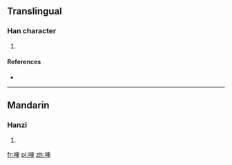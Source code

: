 ==Translingual==

===Han character===
{{Han char|rn=30|rad=口|as=07|sn=10|four=|canj=口十田十 (RJWJ)}}

# {{defn|Han|sort=口07}}

====References====
* {{Han ref|kx=0193.051|dkj=03727|hdz=10626.080|uh=5513|ud=21779}}

----

==Mandarin==

===Hanzi===
{{cmn-hanzi|pin=[[chē]] ([[che1]])|wg=ch'e<sup>1</sup>}}

# {{defn|Mandarin|sort=口07}}

[[fr:唓]]
[[pl:唓]]
[[zh:唓]]